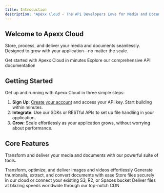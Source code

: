 ```yaml
---
title: Introduction
description: "Apexx Cloud - The API Developers Love for Media and Document Handling"
---
```


## Welcome to Apexx Cloud

Store, process, and deliver your media and documents seamlessly. Designed to grow with your application—no matter the scale.

<CardGroup cols={2}>
  <Card title="Quick Start" icon="rocket" href="/quickstart">
    Get started with Apexx Cloud in minutes
  </Card>
  <Card title="API Reference" icon="code" href="/api-reference/introduction">
    Explore our comprehensive API documentation
  </Card>
</CardGroup>

## Getting Started

Get up and running with Apexx Cloud in three simple steps:

1. **Sign Up**: [Create your account](https://dashboard.apexxcloud.com/signup) and access your API key. Start building within minutes.
2. **Integrate**: Use our SDKs or RESTful APIs to set up file handling in your application.
3. **Grow**: Scale effortlessly as your application grows, without worrying about performance.

## Core Features

Transform and deliver your media and documents with our powerful suite of tools.

<CardGroup cols={2}>
  <Card title="Media Processing" icon="image">
    Transform, optimize, and deliver images and videos effortlessly
  </Card>
  <Card title="Document Management" icon="file">
    Generate thumbnails, extract, and convert documents with ease
  </Card>
  <Card title="Storage Solutions" icon="hard-drive">
    Store files securely in our cloud or connect your existing S3, R2, or Spaces
    bucket
  </Card>
  <Card title="CDN Delivery" icon="globe">
    Deliver files at blazing speeds worldwide through our top-notch CDN
  </Card>
</CardGroup>
